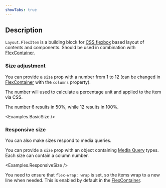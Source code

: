 ```yaml
---
showTabs: true
---
```



## Description

`Layout.FlexItem` is a building block for [CSS flexbox](https://developer.mozilla.org/en-US/docs/Web/CSS/CSS_flexible_box_layout) based layout of contents and components. Should be used in combination with [FlexContainer](/uilib/components/layout/FlexContainer/).

### Size adjustment

You can provide a `size` prop with a number from 1 to 12 (can be changed in [FlexContainer](/uilib/components/layout/FlexContainer/) with the `columns` property).

The number will used to calculate a percentage unit and applied to the item via CSS.

The number 6 results in 50%, while 12 results in 100%.

<Examples.BasicSize />

### Responsive size

You can also make sizes respond to media queries.

You can provide a `size` prop with an object containing [Media Query](/uilib/usage/layout/media-queries/) types. Each size can contain a column number.

<Examples.ResponsiveSize />

You need to ensure that `flex-wrap: wrap` is set, so the items wrap to a new line when needed. This is enabled by default in the [FlexContainer](/uilib/components/layout/FlexContainer/).
